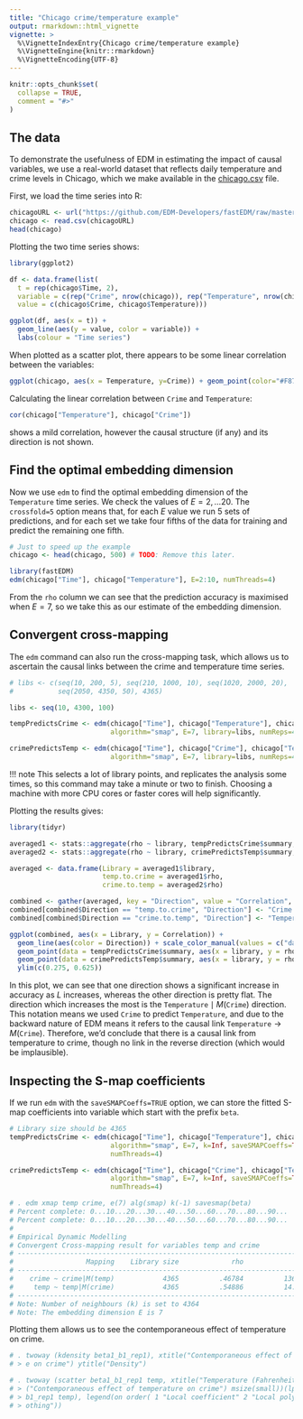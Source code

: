 ```yaml
---
title: "Chicago crime/temperature example"
output: rmarkdown::html_vignette
vignette: >
  %\VignetteIndexEntry{Chicago crime/temperature example}
  %\VignetteEngine{knitr::rmarkdown}
  %\VignetteEncoding{UTF-8}
---
```


```r
knitr::opts_chunk$set(
  collapse = TRUE,
  comment = "#>"
)
```

## The data

To demonstrate the usefulness of EDM in estimating the impact of causal variables, we use a real-world dataset that reflects
daily temperature and crime levels in Chicago, which we make available in the [chicago.csv](chicago.csv) file.

First, we load the time series into R:

```r
chicagoURL <- url("https://github.com/EDM-Developers/fastEDM/raw/master/vignettes/chicago.csv")
chicago <- read.csv(chicagoURL)
head(chicago)
```

Plotting the two time series shows:

```r
library(ggplot2)

df <- data.frame(list(
  t = rep(chicago$Time, 2),
  variable = c(rep("Crime", nrow(chicago)), rep("Temperature", nrow(chicago))),
  value = c(chicago$Crime, chicago$Temperature)))

ggplot(df, aes(x = t)) + 
  geom_line(aes(y = value, color = variable)) +
  labs(colour = "Time series")
```

When plotted as a scatter plot, there appears to be some linear correlation between the variables:

```r
ggplot(chicago, aes(x = Temperature, y=Crime)) + geom_point(color="#F8766D")
```

Calculating the linear correlation between `Crime` and `Temperature`:

```r
cor(chicago["Temperature"], chicago["Crime"])
```

shows a mild correlation, however the causal structure (if any) and its direction is not shown.

## Find the optimal embedding dimension

Now we use `edm` to find the optimal embedding dimension of the `Temperature` time series.
We check the values of $E = 2, \dots 20$.
The `crossfold=5` option means that, for each $E$ value we run 5 sets of predictions, and for each set we take four fifths of the data for training and predict the remaining one fifth.

```r
# Just to speed up the example
chicago <- head(chicago, 500) # TODO: Remove this later.
```

```r
library(fastEDM)
edm(chicago["Time"], chicago["Temperature"], E=2:10, numThreads=4)
```

From the `rho` column we can see that the prediction accuracy is maximised when $E = 7$, so we take this as our estimate of the embedding dimension.

## Convergent cross-mapping

The `edm` command can also run the cross-mapping task, which allows us to ascertain the causal links between the crime and temperature time series.

```r
# libs <- c(seq(10, 200, 5), seq(210, 1000, 10), seq(1020, 2000, 20),
#           seq(2050, 4350, 50), 4365)

libs <- seq(10, 4300, 100)

tempPredictsCrime <- edm(chicago["Time"], chicago["Temperature"], chicago["Crime"],
                         algorithm="smap", E=7, library=libs, numReps=4, numThreads=4)

crimePredictsTemp <- edm(chicago["Time"], chicago["Crime"], chicago["Temperature"],
                         algorithm="smap", E=7, library=libs, numReps=4, numThreads=4)
```



!!! note
        This selects a lot of library points, and replicates the analysis some times, so this command may take a minute or two to finish.
        Choosing a machine with more CPU cores or faster cores will help significantly.   

Plotting the results gives:


```r
library(tidyr)

averaged1 <- stats::aggregate(rho ~ library, tempPredictsCrime$summary, mean)
averaged2 <- stats::aggregate(rho ~ library, crimePredictsTemp$summary, mean)

averaged <- data.frame(Library = averaged1$library,
                       temp.to.crime = averaged1$rho,
                       crime.to.temp = averaged2$rho)

combined <- gather(averaged, key = "Direction", value = "Correlation", -Library)
combined[combined$Direction == "temp.to.crime", "Direction"] <- "Crime | M(Temperature)"
combined[combined$Direction == "crime.to.temp", "Direction"] <- "Temperature | M(Crime)"

ggplot(combined, aes(x = Library, y = Correlation)) + 
  geom_line(aes(color = Direction)) + scale_color_manual(values = c("darkred", "steelblue")) +
  geom_point(data = tempPredictsCrime$summary, aes(x = library, y = rho), alpha = 0.05, color = "darkred") +
  geom_point(data = crimePredictsTemp$summary, aes(x = library, y = rho), alpha = 0.05, color = "steelblue") +
  ylim(c(0.275, 0.625))

```

<!-- Convergent cross-mapping plot of accuracy against library size](chicago-rho-L.svg) -->

In this plot, we can see that one direction shows a significant increase in accuracy as $L$ increases, whereas the other direction is pretty flat.
The direction which increases the most is the $\texttt{Temperature} \mid M(\texttt{Crime})$ direction.
This notation means we used  $\texttt{Crime}$ to predict $\texttt{Temperature}$, and due to the backward nature of EDM means it refers to the causal link $\texttt{Temperature} \to M(\texttt{Crime})$.
Therefore, we'd conclude that there is a causal link from temperature to crime, though no link in the reverse direction (which would be implausible).  

## Inspecting the S-map coefficients 

If we run `edm` with the `saveSMAPCoeffs=TRUE` option, we can store the fitted S-map coefficients into variable which start with the prefix `beta`.

```r
# Library size should be 4365
tempPredictsCrime <- edm(chicago["Time"], chicago["Temperature"], chicago["Crime"],
                         algorithm="smap", E=7, k=Inf, saveSMAPCoeffs=TRUE, 
                         numThreads=4)

crimePredictsTemp <- edm(chicago["Time"], chicago["Crime"], chicago["Temperature"],
                         algorithm="smap", E=7, k=Inf, saveSMAPCoeffs=TRUE,
                         numThreads=4)

# . edm xmap temp crime, e(7) alg(smap) k(-1) savesmap(beta)
# Percent complete: 0...10...20...30...40...50...60...70...80...90...
# Percent complete: 0...10...20...30...40...50...60...70...80...90...
# 
# Empirical Dynamic Modelling
# Convergent Cross-mapping result for variables temp and crime
# --------------------------------------------------------------------------
#                  Mapping    Library size             rho             MAE
# --------------------------------------------------------------------------
#    crime ~ crime|M(temp)            4365          .46784          136.93 
#     temp ~ temp|M(crime)            4365          .54886          14.661 
# --------------------------------------------------------------------------
# Note: Number of neighbours (k) is set to 4364
# Note: The embedding dimension E is 7

```

Plotting them allows us to see the contemporaneous effect of temperature on crime.

```r
# . twoway (kdensity beta1_b1_rep1), xtitle("Contemporaneous effect of temperatur
# > e on crime") ytitle("Density")

```
<!-- # ![Contemporaneous effect of temperature on crime](chicago-crime1.svg) -->

```r
# . twoway (scatter beta1_b1_rep1 temp, xtitle("Temperature (Fahrenheit)") ytitle
# > ("Contemporaneous effect of temperature on crime") msize(small))(lpoly beta1_
# > b1_rep1 temp), legend(on order( 1 "Local coefficient" 2 "Local polynomial smo
# > othing"))

```
<!-- ![Contemporaneous effect of temperature on crime](chicago-crime2.svg) -->

